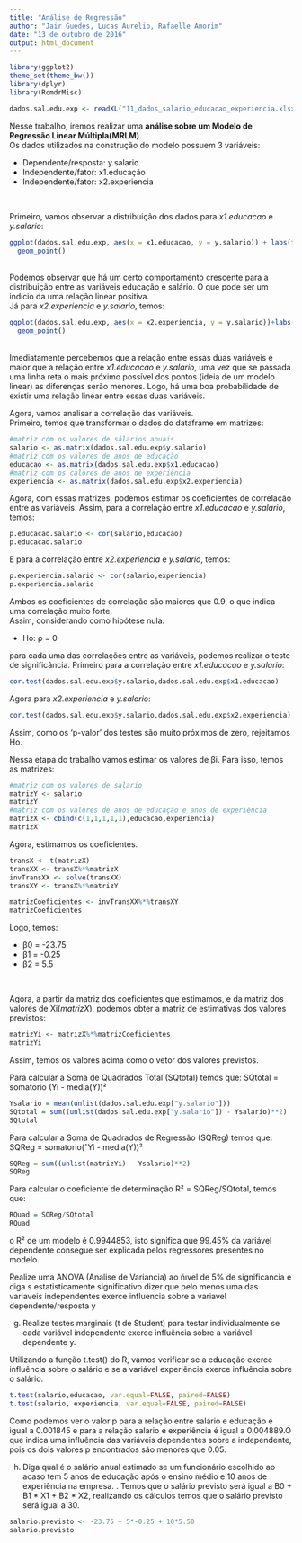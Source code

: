 ```yaml
---
title: "Análise de Regressão"
author: "Jair Guedes, Lucas Aurelio, Rafaelle Amorim"
date: "13 de outubro de 2016"
output: html_document
---
```

```r

library(ggplot2)
theme_set(theme_bw())
library(dplyr)
library(RcmdrMisc)

dados.sal.edu.exp <- readXL("11_dados_salario_educacao_experiencia.xlsx")

```

Nesse trabalho, iremos realizar uma <b>análise sobre um Modelo de Regressão Linear Múltipla(MRLM)</b>.
<br>
Os dados utilizados na construção do modelo possuem 3 variáveis:
<ul>
<li>Dependente/resposta: y.salario</li>
<li>Independente/fator: x1.educação</li>
<li>Independente/fator: x2.experiencia</li>
</ul>
<br><p>
Primeiro, vamos observar a distribuição dos dados para <i>x1.educacao</i> e <i>y.salario</i>:
```r
ggplot(dados.sal.edu.exp, aes(x = x1.educacao, y = y.salario)) + labs(title="Dispersão Educação_x_Salário",x="Anos de Educação", y="Salário anual(milhares)")+
  geom_point()
```
</br>
Podemos observar que há um certo comportamento crescente para a distribuição entre as variáveis educação e salário. O que pode ser um indício da uma relação linear positiva.
</br>
Já para <i>x2.experiencia</i> e <i>y.salario</i>, temos:
```r
ggplot(dados.sal.edu.exp, aes(x = x2.experiencia, y = y.salario))+labs(title="Dispersão Experiência_x_Salário",x="Anos de Experiência", y="Salário anual(milhares)")+ 
  geom_point()
```
</br>
Imediatamente percebemos que a relação entre essas duas variáveis é maior que a relação entre <i>x1.educacao</i> e <i>y.salario</i>, uma vez que se passada uma linha reta o mais próximo possível dos pontos (ideia de um modelo linear) as diferenças serão menores. Logo, há uma boa probabilidade de existir uma relação linear entre essas duas variáveis.
</br><p>
Agora, vamos analisar a correlação das variáveis.
</br>
Primeiro, temos que transformar o dados do dataframe em matrizes:
```r
#matriz com os valores de sálarios anuais
salario <- as.matrix(dados.sal.edu.exp$y.salario)
#matriz com os valores de anos de educação
educacao <- as.matrix(dados.sal.edu.exp$x1.educacao)
#matriz com os calores de anos de experiência
experiencia <- as.matrix(dados.sal.edu.exp$x2.experiencia)
```
Agora, com essas matrizes, podemos estimar os coeficientes de correlação entre as variáveis.
Assim, para a correlação entre <i>x1.educacao</i> e <i>y.salario</i>, temos:
```r
p.educacao.salario <- cor(salario,educacao)
p.educacao.salario
```
E para a correlação entre <i>x2.experiencia</i> e <i>y.salario</i>, temos:
```r
p.experiencia.salario <- cor(salario,experiencia)
p.experiencia.salario
```
Ambos os coeficientes de correlação são maiores que 0.9, o que indica uma correlação muito forte.
</br>
Assim, considerando como hipótese nula:
<ul>
<li>Ho: ρ = 0</li>
</ul>
para cada uma das correlações entre as variáveis, podemos realizar o teste de significância.
Primeiro para a correlação entre <i>x1.educacao</i> e <i>y.salario</i>:
```r
cor.test(dados.sal.edu.exp$y.salario,dados.sal.edu.exp$x1.educacao)
```
Agora para <i>x2.experiencia</i> e <i>y.salario</i>:
```r
cor.test(dados.sal.edu.exp$y.salario,dados.sal.edu.exp$x2.experiencia)
```
Assim, como os 'p-valor' dos testes são muito próximos de zero, rejeitamos Ho.
</b><p>
Nessa etapa do trabalho vamos estimar os valores de βi. Para isso, temos as matrizes:
```r
#matriz com os valores de salario
matrizY <- salario
matrizY
#matriz com os valores de anos de educação e anos de experiência
matrizX <- cbind(c(1,1,1,1,1),educacao,experiencia)
matrizX
```
Agora, estimamos os coeficientes.
```r
transX <- t(matrizX)
transXX <- transX%*%matrizX
invTransXX <- solve(transXX)
transXY <- transX%*%matrizY

matrizCoeficientes <- invTransXX%*%transXY
matrizCoeficientes
```
Logo, temos:
<ul>
<li>β0 = -23.75</li>
<li>β1 = -0.25</li>
<li>β2 = 5.5</li>
</ul>
</br><p>
Agora, a partir da matriz dos coeficientes que estimamos, e da matriz dos valores de Xi(<i>matrizX</i>), podemos obter a matriz de estimativas dos valores previstos:
```r
matrizYi <- matrizX%*%matrizCoeficientes
matrizYi
```
Assim, temos os valores acima como o vetor dos valores previstos.
</br><p>

Para calcular a Soma de Quadrados Total (SQtotal) temos que:
SQtotal = somatorio (Yi - media(Y))²
```r
Ysalario = mean(unlist(dados.sal.edu.exp["y.salario"]))
SQtotal = sum((unlist(dados.sal.edu.exp["y.salario"]) - Ysalario)**2)
SQtotal
```

Para calcular a Soma de Quadrados de Regressão (SQReg) temos que:
SQReg = somatorio(ˆYi - media(Y))²
```r
SQReg = sum((unlist(matrizYi) - Ysalario)**2)
SQReg
```

Para calcular o coeficiente de determinação R² = SQReg/SQtotal, temos que:
```r
RQuad = SQReg/SQtotal
RQuad
```

o R² de um modelo é  0.9944853, isto significa que 99.45% da variável dependente consegue ser explicada pelos regressores presentes no modelo.

Realize uma ANOVA (Analise de Variancia) ao ńıvel de 5% de significancia e diga s estatisticamente significativo dizer que pelo menos uma das variaveis independentes exerce influencia sobre a variavel dependente/resposta y

(g) Realize testes marginais (t de Student) para testar individualmente se cada  variável independente exerce influência sobre a variável dependente y.

Utilizando a função t.test() do R, vamos verificar se a educação exerce influência sobre o salário e se a variável experiência exerce influência sobre o salário.
```r

t.test(salario,educacao, var.equal=FALSE, paired=FALSE)
t.test(salario, experiencia, var.equal=FALSE, paired=FALSE)
```
Como podemos ver o valor p para a relação entre salário e educação é igual a 0.001845 e para a relação salario e experiência é igual a 0.004889.O que indica uma influência das variáveis dependentes sobre a independente, pois os dois valores p encontrados são menores que 0.05.

(h) Diga qual é o salário anual estimado se um funcionário escolhido ao acaso tem 5 anos de educação após o ensino médio e 10 anos de experiência na empresa.
.
Temos que o salário previsto será igual a B0 + B1 * X1 + B2 * X2, realizando os cálculos temos que o salário previsto será igual a 30.
```r

salario.previsto <- -23.75 + 5*-0.25 + 10*5.50
salario.previsto
```


